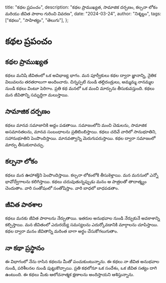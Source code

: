   title: "కథల ప్రపంచం",
  description:
    "కథల ప్రాముఖ్యత, సామాజిక దర్పణం, కల్పనా లోకం మరియు జీవిత పాఠాల గురించి వివరణ",
  date: "2024-03-24",
  author: "నిశ్శబ్దం",
  tags: ["కథలు", "సాహిత్యం", "తెలుగు"],
};

# కథల ప్రపంచం

## కథల ప్రాముఖ్యత

కథలు మనిషి జీవితంలో ఒక అవిభాజ్య భాగం. మన పూర్వీకులు కథల ద్వారా జ్ఞానాన్ని, నైతిక విలువలను తరతరాలుగా అందించారు. చిన్నప్పటి నుండి తల్లిదండ్రులు, అమ్మమ్మ నానమ్మల నుండి కథలు వింటూ పెరిగాం. ప్రతి కథ మనలో ఒక మంచి మార్పును తీసుకువస్తుంది. కథలు మన జీవితాన్ని సమృద్ధిగా మలుస్తాయి.

## సామాజిక దర్పణం

కథలు మానవ సమాజానికి అద్దం పడతాయి. సమాజంలోని మంచి చెడులను, సామాజిక అసమానతలను, మానవ సంబంధాలను ప్రతిబింబిస్తాయి. కథలు చదివే వారిలో సానుభూతిని, సహానుభూతిని పెంపొందిస్తాయి. మానవత్వాన్ని మెరుగుపరుస్తాయి. కథల ద్వారా సమాజంలో మార్పు తీసుకురావచ్చు.

## కల్పనా లోకం

కథలు మన ఊహాశక్తిని పెంపొందిస్తాయి. కల్పనా లోకంలోకి తీసుకెళ్తాయి. మన మనసులో ఎన్నో భావోద్వేగాలను కలిగిస్తాయి. కథలు చదువుతున్నప్పుడు మనం ఆ పాత్రలతో తాదాత్మ్యం చెందుతాం. వారి సంతోషంలో సంతోషిస్తాం. వారి బాధలో బాధపడతాం.

## జీవిత పాఠశాల

కథలు మనకు జీవిత పాఠాలను నేర్పుతాయి. ఇతరుల అనుభవాల నుండి నేర్చుకునే అవకాశాన్ని కల్పిస్తాయి. మన జీవితంలో ఎదురయ్యే సమస్యలను ఎదుర్కోవడానికి మార్గాలను చూపిస్తాయి. కథల ద్వారా మనం జీవితాన్ని మరింత బాగా అర్థం చేసుకోగలుగుతాం.

## నా కథా ప్రస్థానం

ఈ విభాగంలో నేను రాసిన కథలను మీతో పంచుకుంటున్నాను. ఈ కథలు నా జీవిత అనుభవాల నుండి, పరిశీలనల నుండి పుట్టుకొచ్చాయి. ప్రతి కథలోనూ ఒక సందేశం, ఒక జీవిత సత్యం దాగి ఉంటుంది. ఈ కథలు మీకు ఆలోచనాత్మక క్షణాలను అందిస్తాయని ఆశిస్తున్నాను.
